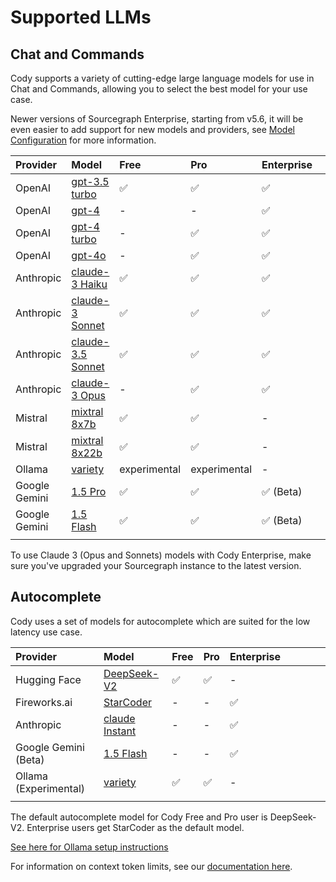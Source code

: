# Supported LLMs

## Chat and Commands

Cody supports a variety of cutting-edge large language models for use in Chat and Commands, allowing you to select the best model for your use case.

<Callout type="note">Newer versions of Sourcegraph Enterprise, starting from v5.6, it will be even easier to add support for new models and providers, see [Model Configuration](/cody/clients/model-configuration) for more information.</Callout>

| **Provider**  |                                                                   **Model**                                                                   |   **Free**   |   **Pro**    | **Enterprise** |     |     |     |     |
| :------------ | :-------------------------------------------------------------------------------------------------------------------------------------------- | :----------- | :----------- | :------------- | --- | --- | --- | --- |
| OpenAI        | [gpt-3.5 turbo](https://platform.openai.com/docs/models/gpt-3-5-turbo)                                                                        | ✅            | ✅            | ✅              |     |     |     |     |
| OpenAI        | [gpt-4](https://platform.openai.com/docs/models/gpt-4-and-gpt-4-turbo#:~:text=to%20Apr%202023-,gpt%2D4,-Currently%20points%20to)              | -            | -            | ✅              |     |     |     |     |
| OpenAI        | [gpt-4 turbo](https://platform.openai.com/docs/models/gpt-4-and-gpt-4-turbo#:~:text=TRAINING%20DATA-,gpt%2D4%2D0125%2Dpreview,-New%20GPT%2D4) | -            | ✅            | ✅              |     |     |     |     |
| OpenAI        | [gpt-4o](https://platform.openai.com/docs/models/gpt-4o)                                                                                      | -            | ✅            | ✅              |     |     |     |     |
| Anthropic     | [claude-3 Haiku](https://docs.anthropic.com/claude/docs/models-overview#model-comparison)                                                     | ✅            | ✅            | ✅              |     |     |     |     |
| Anthropic     | [claude-3 Sonnet](https://docs.anthropic.com/claude/docs/models-overview#model-comparison)                                                    | ✅            | ✅            | ✅              |     |     |     |     |
| Anthropic     | [claude-3.5 Sonnet](https://docs.anthropic.com/claude/docs/models-overview#model-comparison)                                                  | ✅            | ✅            | ✅              |     |     |     |     |
| Anthropic     | [claude-3 Opus](https://docs.anthropic.com/claude/docs/models-overview#model-comparison)                                                      | -            | ✅            | ✅              |     |     |     |     |
| Mistral       | [mixtral 8x7b](https://mistral.ai/technology/#models:~:text=of%20use%20cases.-,Mixtral%208x7B,-Currently%20the%20best)                        | ✅            | ✅            | -              |     |     |     |     |
| Mistral       | [mixtral 8x22b](https://mistral.ai/technology/#models:~:text=of%20use%20cases.-,Mixtral%208x7B,-Currently%20the%20best)                       | ✅            | ✅            | -              |     |     |     |     |
| Ollama        | [variety](https://ollama.com/)                                                                                                                | experimental | experimental | -              |     |     |     |     |
| Google Gemini | [1.5 Pro](https://deepmind.google/technologies/gemini/pro/)                                                                                   | ✅            | ✅            | ✅ (Beta)       |     |     |     |     |
| Google Gemini | [1.5 Flash](https://deepmind.google/technologies/gemini/flash/)                                                                               | ✅            | ✅            | ✅ (Beta)       |     |     |     |     |
|               |                                                                                                                                               |              |              |                |     |     |     |     |

<Callout type="note">To use Claude 3 (Opus and Sonnets) models with Cody Enterprise, make sure you've upgraded your Sourcegraph instance to the latest version.</Callout>

## Autocomplete

Cody uses a set of models for autocomplete which are suited for the low latency use case.

|     **Provider**      |                                         **Model**                                         | **Free** | **Pro** | **Enterprise** |     |     |     |     |
| :-------------------- | :---------------------------------------------------------------------------------------- | :------- | :------ | :------------- | --- | --- | --- | --- |
| Hugging Face          | [DeepSeek-V2](https://huggingface.co/deepseek-ai/DeepSeek-V2)                             | ✅        | ✅       | -              |     |     |     |     |
| Fireworks.ai          | [StarCoder](https://arxiv.org/abs/2305.06161)                                             | -        | -       | ✅              |     |     |     |     |
| Anthropic             | [claude Instant](https://docs.anthropic.com/claude/docs/models-overview#model-comparison) | -        | -       | ✅              |     |     |     |     |
| Google Gemini (Beta)  | [1.5 Flash](https://deepmind.google/technologies/gemini/flash/)                           | -        | -       | ✅              |     |     |     |     |
| Ollama (Experimental) | [variety](https://ollama.com/)                                                            | ✅        | ✅       | -              |     |     |     |     |
|                       |                                                                                           |          |         |                |     |     |     |     |

<Callout type="note">The default autocomplete model for Cody Free and Pro user is DeepSeek-V2. Enterprise users get StarCoder as the default model.</Callout>

<Callout type="note">[See here for Ollama setup instructions](https://sourcegraph.com/docs/cody/clients/install-vscode#supported-local-ollama-models-with-cody)</Callout>

For information on context token limits, see our [documentation here](/cody/core-concepts/token-limits).
